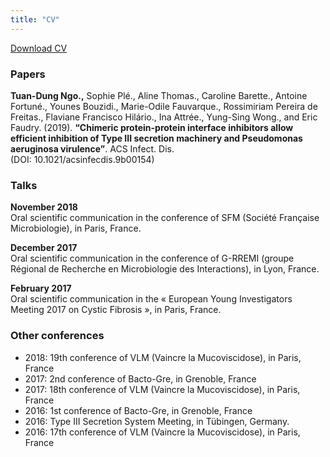 ```yaml
---
title: "CV"
---
```


<a href="CV TDNgo English.pdf#" class="download" title="Download CV as PDF">Download CV</a>			

### **Papers**

**Tuan-Dung Ngo.,** Sophie Plé., Aline Thomas., Caroline Barette., Antoine Fortuné., Younes Bouzidi., Marie-Odile Fauvarque., Rossimiriam Pereira de Freitas., Flaviane Francisco Hilário., Ina Attrée., Yung-Sing Wong., and Eric Faudry. (2019). **“Chimeric protein-protein interface inhibitors allow efficient inhibition of Type III secretion machinery and Pseudomonas aeruginosa virulence”**. ACS Infect. Dis.<br/>(DOI: 10.1021/acsinfecdis.9b00154)

### **Talks**

**November 2018**<br/>
Oral scientific communication in the conference of SFM (Société Française Microbiologie), in Paris, France. 

**December 2017**<br/>
Oral scientific communication in the conference of G-RREMI (groupe Régional de Recherche en Microbiologie des Interactions), in Lyon, France.

**February 2017**<br/>
Oral scientific communication in the « European Young Investigators Meeting 2017 on Cystic Fibrosis », in Paris, France.

### **Other conferences**
* 2018: 19th conference of VLM (Vaincre la Mucoviscidose), in Paris, France
* 2017: 2nd conference of Bacto-Gre, in Grenoble, France
* 2017: 18th conference of VLM (Vaincre la Mucoviscidose), in Paris, France
* 2016: 1st conference of Bacto-Gre, in Grenoble, France
* 2016: Type III Secretion System Meeting, in Tübingen, Germany.
* 2016: 17th conference of VLM (Vaincre la Mucoviscidose), in Paris, France